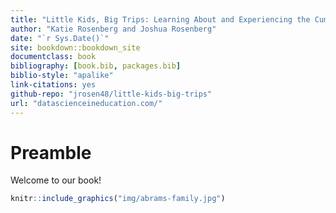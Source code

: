 ```yaml
--- 
title: "Little Kids, Big Trips: Learning About and Experiencing the Cumberland Plateau, Tennessee Valley, and Great Smoky Mountains around Knoxville, Tennessee"
author: "Katie Rosenberg and Joshua Rosenberg"
date: "`r Sys.Date()`"
site: bookdown::bookdown_site
documentclass: book
bibliography: [book.bib, packages.bib]
biblio-style: "apalike"
link-citations: yes
github-repo: "jrosen48/little-kids-big-trips"
url: "datascienceineducation.com/"
---
```


# Preamble {-}

Welcome to our book!

```r
knitr::include_graphics("img/abrams-family.jpg")
```